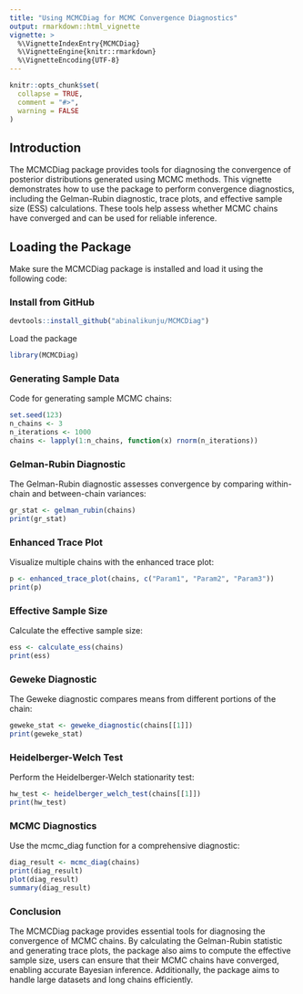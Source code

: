 ```yaml
---
title: "Using MCMCDiag for MCMC Convergence Diagnostics"
output: rmarkdown::html_vignette
vignette: >
  %\VignetteIndexEntry{MCMCDiag}
  %\VignetteEngine{knitr::rmarkdown}
  %\VignetteEncoding{UTF-8}
---
```


```r
knitr::opts_chunk$set(
  collapse = TRUE,
  comment = "#>",
  warning = FALSE
)
```


## Introduction

The MCMCDiag package provides tools for diagnosing the convergence of posterior distributions generated using MCMC methods. This vignette demonstrates how to use the package to perform convergence diagnostics, including the Gelman-Rubin diagnostic, trace plots, and effective sample size (ESS) calculations. These tools help assess whether MCMC chains have converged and can be used for reliable inference.

## Loading the Package
Make sure the MCMCDiag package is installed and load it using the following code:

### Install from GitHub

```r
devtools::install_github("abinalikunju/MCMCDiag")
```


Load the package

```r
library(MCMCDiag)
```


### Generating Sample Data
Code for generating sample MCMC chains:

```r

set.seed(123)
n_chains <- 3
n_iterations <- 1000
chains <- lapply(1:n_chains, function(x) rnorm(n_iterations))

```


### Gelman-Rubin Diagnostic

The Gelman-Rubin diagnostic assesses convergence by comparing within-chain and between-chain variances:


```r

gr_stat <- gelman_rubin(chains)
print(gr_stat)

```

### Enhanced Trace Plot

Visualize multiple chains with the enhanced trace plot:

```r

p <- enhanced_trace_plot(chains, c("Param1", "Param2", "Param3"))
print(p)

```


### Effective Sample Size

Calculate the effective sample size:

```r

ess <- calculate_ess(chains)
print(ess)

```

### Geweke Diagnostic

The Geweke diagnostic compares means from different portions of the chain:

```r

geweke_stat <- geweke_diagnostic(chains[[1]])
print(geweke_stat)

```

### Heidelberger-Welch Test

Perform the Heidelberger-Welch stationarity test:

```r

hw_test <- heidelberger_welch_test(chains[[1]])
print(hw_test)

```

### MCMC Diagnostics

Use the mcmc_diag function for a comprehensive diagnostic:

```r

diag_result <- mcmc_diag(chains)
print(diag_result)
plot(diag_result)
summary(diag_result)

```

### Conclusion

The MCMCDiag package provides essential tools for diagnosing the convergence of MCMC chains. By calculating the Gelman-Rubin statistic and generating trace plots, the package also aims to compute the effective sample size, users can ensure that their MCMC chains have converged, enabling accurate Bayesian inference. Additionally, the package aims to handle large datasets and long chains efficiently.
